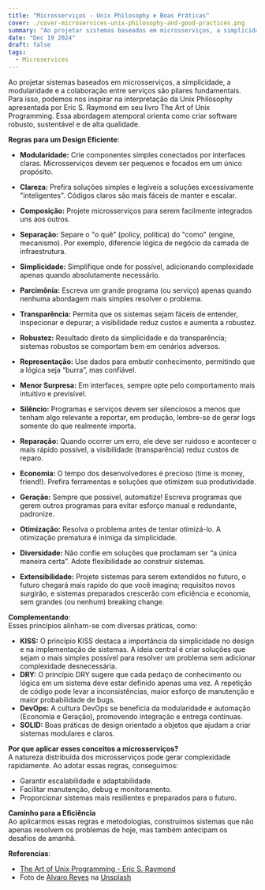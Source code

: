 ```yaml
---
title: "Microsserviços - Unix Philosophy e Boas Práticas"
cover: ./cover-microservices-unix-philosophy-and-good-practices.png
summary: "Ao projetar sistemas baseados em microsserviços, a simplicidade, a modularidade e a colaboração entre serviços são pilares fundamentais. Para isso, podemos nos inspirar na interpretação da Unix Philosophy apresentada por Eric S. Raymond em seu livro The Art of Unix Programming. Essa abordagem atemporal orienta como criar software robusto, sustentável e de alta qualidade."
date: "Dec 19 2024"
draft: false
tags:
  - Microservices
---
```


Ao projetar sistemas baseados em microsserviços, a simplicidade, a modularidade e a colaboração entre serviços são pilares fundamentais. Para isso, podemos nos inspirar na interpretação da Unix Philosophy apresentada por Eric S. Raymond em seu livro The Art of Unix Programming. Essa abordagem atemporal orienta como criar software robusto, sustentável e de alta qualidade.  

**Regras para um Design Eficiente**:

- **Modularidade:** Crie componentes simples conectados por interfaces claras. Microsserviços devem ser pequenos e focados em um único propósito.  

- **Clareza:** Prefira soluções simples e legíveis a soluções excessivamente "inteligentes". Códigos claros são mais fáceis de manter e escalar.  

- **Composição:** Projete microsserviços para serem facilmente integrados uns aos outros.  

- **Separação:** Separe o "o quê" (policy, política) do "como" (engine, mecanismo). Por exemplo, diferencie lógica de negócio da camada de infraestrutura.  

- **Simplicidade:** Simplifique onde for possível, adicionando complexidade apenas quando absolutamente necessário.  

- **Parcimônia:** Escreva um grande programa (ou serviço) apenas quando nenhuma abordagem mais simples resolver o problema.  

- **Transparência:** Permita que os sistemas sejam fáceis de entender, inspecionar e depurar; a visibilidade reduz custos e aumenta a robustez.  

- **Robustez:** Resultado direto da simplicidade e da transparência; sistemas robustos se comportam bem em cenários adversos.  

- **Representação:** Use dados para embutir conhecimento, permitindo que a lógica seja “burra”, mas confiável.  

- **Menor Surpresa:** Em interfaces, sempre opte pelo comportamento mais intuitivo e previsível.  

- **Silêncio:** Programas e serviços devem ser silenciosos a menos que tenham algo relevante a reportar, em produção, lembre-se de gerar logs somente do que realmente importa.  

- **Reparação:** Quando ocorrer um erro, ele deve ser ruidoso e acontecer o mais rápido possível, a visibilidade (transparência) reduz custos de reparo.  

- **Economia:** O tempo dos desenvolvedores é precioso (time is money, friend!). Prefira ferramentas e soluções que otimizem sua produtividade.  

- **Geração:** Sempre que possível, automatize! Escreva programas que gerem outros programas para evitar esforço manual e redundante, padronize.  

- **Otimização:** Resolva o problema antes de tentar otimizá-lo. A otimização prematura é inimiga da simplicidade.  

- **Diversidade:** Não confie em soluções que proclamam ser “a única maneira certa”. Adote flexibilidade ao construir sistemas.  

- **Extensibilidade:** Projete sistemas para serem extendidos no futuro, o futuro chegará mais rapido do que você imagina; requisitos novos surgirão, e sistemas preparados crescerão com eficiência e economia, sem grandes (ou nenhum) breaking change.  

**Complementando**:  
Esses princípios alinham-se com diversas práticas, como:  

- **KISS:** O princípio KISS destaca a importância da simplicidade no design e na implementação de sistemas. A ideia central é criar soluções que sejam o mais simples possível para resolver um problema sem adicionar complexidade desnecessária.  
- **DRY:** O princípio DRY sugere que cada pedaço de conhecimento ou lógica em um sistema deve estar definido apenas uma vez. A repetição de código pode levar a inconsistências, maior esforço de manutenção e maior probabilidade de bugs.  
- **DevOps:** A cultura DevOps se beneficia da modularidade e automação (Economia e Geração), promovendo integração e entrega contínuas.  
- **SOLID:** Boas práticas de design orientado a objetos que ajudam a criar sistemas modulares e claros.  

**Por que aplicar esses conceitos a microsserviços?**  
A natureza distribuída dos microsserviços pode gerar complexidade rapidamente. Ao adotar essas regras, conseguimos:  

- Garantir escalabilidade e adaptabilidade.  
- Facilitar manutenção, debug e monitoramento.  
- Proporcionar sistemas mais resilientes e preparados para o futuro.  

**Caminho para a Eficiência**  
Ao aplicarmos essas regras e metodologias, construímos sistemas que não apenas resolvem os problemas de hoje, mas também antecipam os desafios de amanhã.  

**Referencias**:  
- [The Art of Unix Programming - Eric S. Raymond](https://www.amazon.com.br/Art-Unix-Programming-Eric-Raymond/dp/0131429019)
- Foto de [Alvaro Reyes](https://unsplash.com/pt-br/@alvarordesign?utm_content=creditCopyText&utm_medium=referral&utm_source=unsplash) na [Unsplash](https://unsplash.com/pt-br/fotografias/pessoa-que-trabalha-em-papel-azul-e-branco-a-bordo-qWwpHwip31M?utm_content=creditCopyText&utm_medium=referral&utm_source=unsplash)
